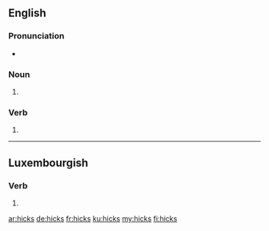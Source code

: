 {{also|Hicks}}
==English==

===Pronunciation===
* {{IPA|/hɪks/|lang=en}}

===Noun===
{{head|en|noun plural form}}

# {{plural of|hick|lang=en}}

===Verb===
{{head|en|verb form}}

# {{en-third person singular of|hick}}

----

==Luxembourgish==

===Verb===
{{head|lb|verb form}}

# {{inflection of|hicken||2|s|pres|indc|lang=lb}}

[[ar:hicks]]
[[de:hicks]]
[[fr:hicks]]
[[ku:hicks]]
[[my:hicks]]
[[fi:hicks]]